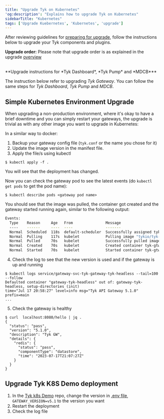 ```yaml
---
title: "Upgrade Tyk on Kubernetes"
'og:description': "Explains how to upgrade Tyk on Kubernetes"
sidebarTitle: "Kubernetes"
tags: ['Upgrade Kuebernetes', 'Kubernetes', 'upgrade']
---
```


After reviewing guidelines for [preparing for upgrade](/developer-support/upgrading-tyk/preparations/upgrade-guidelines),
follow the instructions below to upgrade your Tyk components and plugins.

**Upgrade order:**
Please note that upgrade order is as explained in the upgrade [overview](/developer-support/upgrading-tyk/deployment-model/self-managed/overview)

<br />


<Note>
**Upgrade instructions for *Tyk Dashboard*, *Tyk Pump* and *MDCB***

The instruction below refer to upgrading *Tyk Gateway*. You can follow the same steps for *Tyk Dashboard*, *Tyk Pump*
and *MDCB*.
</Note>



## Simple Kubernetes Environment Upgrade

When upgrading a non-production environment, where it's okay to have a brief downtime and you can simply restart your
gateways, the upgrade is trivial as with any other image you want to upgrade in Kubernetes:

In a similar way to docker:
1. Backup your gateway config file (`tyk.conf` or the name you chose for it)
2. Update the image version in the manifest file.
3. Apply the file/s using kubectl

```console
$ kubectl apply -f .
``` 
You will see that the deployment has changed.

Now you can check the gateway pod to see the latest events (do `kubectl get pods` to get the pod name):
    
```console
$ kubectl describe pods <gateway pod name>
```
You should see that the image was pulled, the container got created and the gateway started running again, similar to the following output:

```bash
Events:
  Type    Reason     Age   From               Message
  ----    ------     ----  ----               -------
  Normal  Scheduled  118s  default-scheduler  Successfully assigned tyk/tyk-gtw-89dc9f554-5487c to docker-desktop
  Normal  Pulling    117s  kubelet            Pulling image "tykio/tyk-gateway:v5.0"
  Normal  Pulled     70s   kubelet            Successfully pulled image "tykio/tyk-gateway:v5.0" in 47.245940479s
  Normal  Created    70s   kubelet            Created container tyk-gtw
  Normal  Started    70s   kubelet            Started container tyk-gtw
```

4. Check the log to see that the new version is used and if the gateway is up and running
```console
$ kubectl logs service/gateway-svc-tyk-gateway-tyk-headless --tail=100 --follow 
Defaulted container "gateway-tyk-headless" out of: gateway-tyk-headless, setup-directories (init)
time="Jul 17 20:58:27" level=info msg="Tyk API Gateway 5.1.0" prefix=main
...
```
5. Check the gateway is healthy
```console
$ curl  localhost:8080/hello | jq .
{
  "status": "pass",
  "version": "5.1.0",
  "description": "Tyk GW",
  "details": {
    "redis": {
      "status": "pass",
      "componentType": "datastore",
      "time": "2023-07-17T21:07:27Z"
    }
  }
}
```

## Upgrade Tyk K8S Demo deployment

1. In the [Tyk k8s Demo](https://github.com/TykTechnologies/tyk-k8s-demo/blob/main/README.md) repo, change the version in [.env file](https://github.com/TykTechnologies/tyk-k8s-demo/blob/893ce2ac8b13b4de600003cfb1d3d8d1625125c3/.env.example#L2), `GATEWAY_VERSION=v5.1` to the version you want
2. Restart the deployment
3. Check the log file